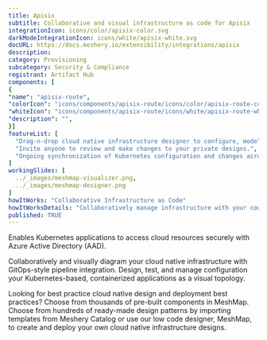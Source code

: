 ```yaml
---
title: Apisix
subtitle: Collaborative and visual infrastructure as code for Apisix
integrationIcon: icons/color/apisix-color.svg
darkModeIntegrationIcon: icons/white/apisix-white.svg
docURL: https://docs.meshery.io/extensibility/integrations/apisix
description: 
category: Provisioning
subcategory: Security & Compliance
registrant: Artifact Hub
components: [
{
"name": "apisix-route",
"colorIcon": "icons/components/apisix-route/icons/color/apisix-route-color.svg",
"whiteIcon": "icons/components/apisix-route/icons/white/apisix-route-white.svg",
"description": "",
}]
featureList: [
  "Drag-n-drop cloud native infrastructure designer to configure, model, and deploy your workloads.",
  "Invite anyone to review and make changes to your private designs.",
  "Ongoing synchronization of Kubernetes configuration and changes across any number of clusters."
]
workingSlides: [
  ../_images/meshmap-visualizer.png,
  ../_images/meshmap-designer.png
]
howItWorks: "Collaborative Infrastructure as Code"
howItWorksDetails: "Collaboratively manage infrastructure with your coworkers synchronously sharing the same designs."
published: TRUE
---
```

<p>
Enables Kubernetes applications to access cloud resources securely with Azure Active Directory (AAD).
</p>
<p>
    Collaboratively and visually diagram your cloud native infrastructure with GitOps-style pipeline integration. Design, test, and manage configuration your Kubernetes-based, containerized applications as a visual topology.
</p>
<p>
    Looking for best practice cloud native design and deployment best practices? Choose from thousands of pre-built components in MeshMap. Choose from hundreds of ready-made design patterns by importing templates from Meshery Catalog or use our low code designer, MeshMap, to create and deploy your own cloud native infrastructure designs.
</p>
